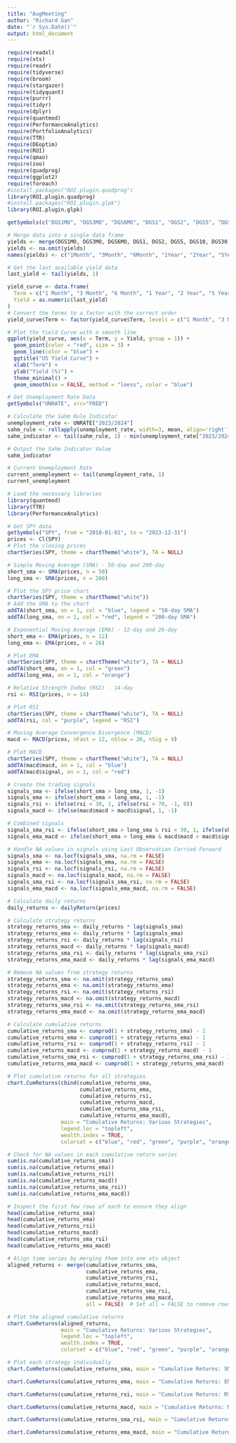---
title: "AugMeeting"
author: "Richard Gan"
date: "`r Sys.Date()`"
output: html_document
---
```{r}
require(readxl)
require(xts)
require(readr)
require(tidyverse)
require(broom)
require(stargazer)
require(tidyquant)
require(purrr)
require(tidyr)
require(dplyr)
require(quantmod)
require(PerformanceAnalytics)
require(PortfolioAnalytics)
require(TTR)
require(DEoptim)
require(ROI)
require(qmao)
require(zoo)
require(quadprog)
require(ggplot2)
require(foreach)
#install.packages("ROI.plugin.quadprog")
library(ROI.plugin.quadprog)
#install.packages("ROI.plugin.glpk")
library(ROI.plugin.glpk)
```



```{r}
getSymbols(c("DGS1MO", "DGS3MO", "DGS6MO", "DGS1", "DGS2", "DGS5", "DGS10", "DGS30"), src="FRED")

```


```{r}
# Merge data into a single data frame
yields <- merge(DGS1MO, DGS3MO, DGS6MO, DGS1, DGS2, DGS5, DGS10, DGS30)
yields <- na.omit(yields)
names(yields) <- c("1Month", "3Month", "6Month", "1Year", "2Year", "5Year", "10Year", "30Year")
```


```{r}
# Get the last available yield data
last_yield <- tail(yields, 1)

yield_curve <- data.frame(
  Term = c("1 Month", "3 Month", "6 Month", "1 Year", "2 Year", "5 Year", "10 Year", "30 Year"),
  Yield = as.numeric(last_yield)
)
# Convert the terms to a factor with the correct order
yield_curve$Term <- factor(yield_curve$Term, levels = c("1 Month", "3 Month", "6 Month", "1 Year", "2 Year", "5 Year", "10 Year", "30 Year"))
```


```{r}
# Plot the Yield Curve with a smooth line
ggplot(yield_curve, aes(x = Term, y = Yield, group = 1)) +
  geom_point(color = "red", size = 3) +
  geom_line(color = "blue") +
  ggtitle("US Yield Curve") +
  xlab("Term") +
  ylab("Yield (%)") +
  theme_minimal() +
  geom_smooth(se = FALSE, method = "loess", color = "blue")
```

```{r}
# Get Unemployment Rate Data
getSymbols("UNRATE", src="FRED")

# Calculate the Sahm Rule Indicator
unemployment_rate <- UNRATE["2023/2024"]
sahm_rule <- rollapply(unemployment_rate, width=3, mean, align='right')
sahm_indicator <- tail(sahm_rule, 1) - min(unemployment_rate["2023/2024"])

# Output the Sahm Indicator Value
sahm_indicator

# Current Unemployment Rate
current_unemployment <- tail(unemployment_rate, 1)
current_unemployment

```


```{r}
# Load the necessary libraries
library(quantmod)
library(TTR)
library(PerformanceAnalytics)
```

```{r}
# Get SPY data
getSymbols("SPY", from = "2010-01-01", to = "2023-12-31")
prices <- Cl(SPY)
# Plot the closing prices
chartSeries(SPY, theme = chartTheme("white"), TA = NULL)
```

```{r}
# Simple Moving Average (SMA) - 50-day and 200-day
short_sma <- SMA(prices, n = 50)
long_sma <- SMA(prices, n = 200)
```

```{r}
# Plot the SPY price chart
chartSeries(SPY, theme = chartTheme("white"))
# Add the SMA to the chart
addTA(short_sma, on = 1, col = "blue", legend = "50-day SMA")
addTA(long_sma, on = 1, col = "red", legend = "200-day SMA")
```




```{r}
# Exponential Moving Average (EMA) - 12-day and 26-day
short_ema <- EMA(prices, n = 12)
long_ema <- EMA(prices, n = 26)

# Plot EMA
chartSeries(SPY, theme = chartTheme("white"), TA = NULL)
addTA(short_ema, on = 1, col = "green")
addTA(long_ema, on = 1, col = "orange")
```
```{r}
# Relative Strength Index (RSI) - 14-day
rsi <- RSI(prices, n = 14)

# Plot RSI
chartSeries(SPY, theme = chartTheme("white"), TA = NULL)
addTA(rsi, col = "purple", legend = "RSI")
```



```{r}
# Moving Average Convergence Divergence (MACD)
macd <- MACD(prices, nFast = 12, nSlow = 26, nSig = 9)

# Plot MACD
chartSeries(SPY, theme = chartTheme("white"), TA = NULL)
addTA(macd$macd, on = 1, col = "blue")
addTA(macd$signal, on = 1, col = "red")
```

```{r}
# Create the trading signals
signals_sma <- ifelse(short_sma > long_sma, 1, -1)
signals_ema <- ifelse(short_ema > long_ema, 1, -1)
signals_rsi <- ifelse(rsi < 30, 1, ifelse(rsi > 70, -1, 0))
signals_macd <- ifelse(macd$macd > macd$signal, 1, -1)

# Combined signals
signals_sma_rsi <- ifelse(short_sma > long_sma & rsi < 30, 1, ifelse(short_sma < long_sma & rsi > 70, -1, 0))
signals_ema_macd <- ifelse(short_ema > long_ema & macd$macd > macd$signal, 1, ifelse(short_ema < long_ema & macd$macd < macd$signal, -1, 0))
```


```{r}
# Handle NA values in signals using Last Observation Carried Forward
signals_sma <- na.locf(signals_sma, na.rm = FALSE)
signals_ema <- na.locf(signals_ema, na.rm = FALSE)
signals_rsi <- na.locf(signals_rsi, na.rm = FALSE)
signals_macd <- na.locf(signals_macd, na.rm = FALSE)
signals_sma_rsi <- na.locf(signals_sma_rsi, na.rm = FALSE)
signals_ema_macd <- na.locf(signals_ema_macd, na.rm = FALSE)
```




```{r}
# Calculate daily returns
daily_returns <- dailyReturn(prices)
```

```{r}
# Calculate strategy returns
strategy_returns_sma <- daily_returns * lag(signals_sma)
strategy_returns_ema <- daily_returns * lag(signals_ema)
strategy_returns_rsi <- daily_returns * lag(signals_rsi)
strategy_returns_macd <- daily_returns * lag(signals_macd)
strategy_returns_sma_rsi <- daily_returns * lag(signals_sma_rsi)
strategy_returns_ema_macd <- daily_returns * lag(signals_ema_macd)
```


```{r}
# Remove NA values from strategy returns
strategy_returns_sma <- na.omit(strategy_returns_sma)
strategy_returns_ema <- na.omit(strategy_returns_ema)
strategy_returns_rsi <- na.omit(strategy_returns_rsi)
strategy_returns_macd <- na.omit(strategy_returns_macd)
strategy_returns_sma_rsi <- na.omit(strategy_returns_sma_rsi)
strategy_returns_ema_macd <- na.omit(strategy_returns_ema_macd)
```

```{r}
# Calculate cumulative returns
cumulative_returns_sma <- cumprod(1 + strategy_returns_sma) - 1
cumulative_returns_ema <- cumprod(1 + strategy_returns_ema) - 1
cumulative_returns_rsi <- cumprod(1 + strategy_returns_rsi) - 1
cumulative_returns_macd <- cumprod(1 + strategy_returns_macd) - 1
cumulative_returns_sma_rsi <- cumprod(1 + strategy_returns_sma_rsi) - 1
cumulative_returns_ema_macd <- cumprod(1 + strategy_returns_ema_macd) - 1
```

```{r}
# Plot cumulative returns for all strategies
chart.CumReturns(cbind(cumulative_returns_sma, 
                       cumulative_returns_ema, 
                       cumulative_returns_rsi, 
                       cumulative_returns_macd, 
                       cumulative_returns_sma_rsi, 
                       cumulative_returns_ema_macd), 
                 main = "Cumulative Returns: Various Strategies", 
                 legend.loc = "topleft", 
                 wealth.index = TRUE,
                 colorset = c("blue", "red", "green", "purple", "orange", "brown"))
```


```{r}
# Check for NA values in each cumulative return series
sum(is.na(cumulative_returns_sma))
sum(is.na(cumulative_returns_ema))
sum(is.na(cumulative_returns_rsi))
sum(is.na(cumulative_returns_macd))
sum(is.na(cumulative_returns_sma_rsi))
sum(is.na(cumulative_returns_ema_macd))
```

```{r}
# Inspect the first few rows of each to ensure they align
head(cumulative_returns_sma)
head(cumulative_returns_ema)
head(cumulative_returns_rsi)
head(cumulative_returns_macd)
head(cumulative_returns_sma_rsi)
head(cumulative_returns_ema_macd)

```


```{r}
# Align time series by merging them into one xts object
aligned_returns <- merge(cumulative_returns_sma, 
                         cumulative_returns_ema, 
                         cumulative_returns_rsi, 
                         cumulative_returns_macd, 
                         cumulative_returns_sma_rsi, 
                         cumulative_returns_ema_macd, 
                         all = FALSE)  # Set all = FALSE to remove rows with NA in any series

```


```{r}
# Plot the aligned cumulative returns
chart.CumReturns(aligned_returns, 
                 main = "Cumulative Returns: Various Strategies", 
                 legend.loc = "topleft", 
                 wealth.index = TRUE,
                 colorset = c("blue", "red", "green", "purple", "orange", "brown"))

```




```{r}
# Plot each strategy individually
chart.CumReturns(cumulative_returns_sma, main = "Cumulative Returns: SMA Strategy", wealth.index = TRUE)

chart.CumReturns(cumulative_returns_ema, main = "Cumulative Returns: EMA Strategy", wealth.index = TRUE)

chart.CumReturns(cumulative_returns_rsi, main = "Cumulative Returns: RSI Strategy", wealth.index = TRUE)

chart.CumReturns(cumulative_returns_macd, main = "Cumulative Returns: MACD Strategy", wealth.index = TRUE)

chart.CumReturns(cumulative_returns_sma_rsi, main = "Cumulative Returns: SMA + RSI Strategy", wealth.index = TRUE)

chart.CumReturns(cumulative_returns_ema_macd, main = "Cumulative Returns: EMA + MACD Strategy", wealth.index = TRUE)

```





